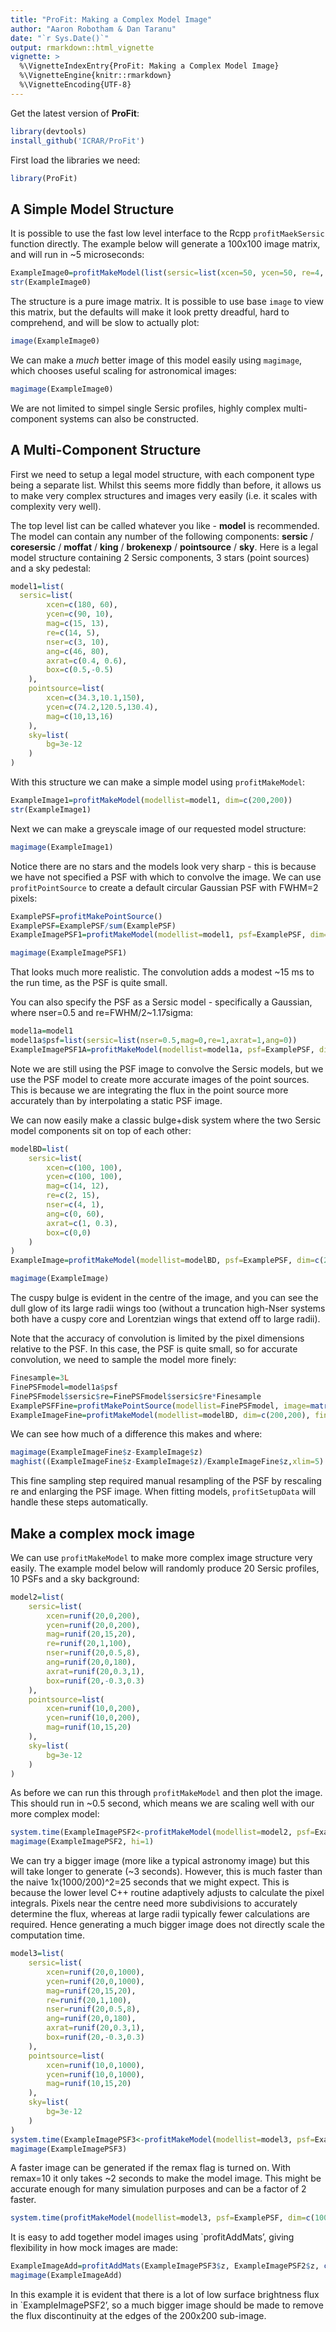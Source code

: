 ```yaml
---
title: "ProFit: Making a Complex Model Image"
author: "Aaron Robotham & Dan Taranu"
date: "`r Sys.Date()`"
output: rmarkdown::html_vignette
vignette: >
  %\VignetteIndexEntry{ProFit: Making a Complex Model Image}
  %\VignetteEngine{knitr::rmarkdown}
  %\VignetteEncoding{UTF-8}
---
```


Get the latest version of **ProFit**:

```r
library(devtools)
install_github('ICRAR/ProFit')
```

First load the libraries we need:

```r
library(ProFit)
```

## A Simple Model Structure

It is possible to use the fast low level interface to the Rcpp `profitMaekSersic` function directly. The example below will generate a 100x100 image matrix, and will run in ~5 microseconds:

```r
ExampleImage0=profitMakeModel(list(sersic=list(xcen=50, ycen=50, re=4, nser=4, ang=30, axrat=0.5)))
str(ExampleImage0)
```

The structure is a pure image matrix. It is possible to use base `image` to view this matrix, but the defaults will make it look pretty dreadful, hard to comprehend, and will be slow to actually plot:

```r
image(ExampleImage0)
```

We can make a *much* better image of this model easily using `magimage`, which chooses useful scaling for astronomical images:

```r
magimage(ExampleImage0)
```

We are not limited to simpel single Sersic profiles, highly complex multi-component systems can also be constructed.

## A Multi-Component Structure

First we need to setup a legal model structure, with each component type being a separate list. Whilst this seems more fiddly than before, it allows us to make very complex structures and images very easily (i.e. it scales with complexity very well).

The top level list can be called whatever you like - **model** is recommended. The model can contain any number of the following components: **sersic** / **coresersic** / **moffat** / **king** / **brokenexp** / **pointsource** / **sky**. Here is a legal model structure containing 2 Sersic components, 3 stars (point sources) and a sky pedestal:

```r
model1=list(
  sersic=list(
		xcen=c(180, 60),
		ycen=c(90, 10),
		mag=c(15, 13),
		re=c(14, 5),
		nser=c(3, 10),
		ang=c(46, 80),
		axrat=c(0.4, 0.6),
		box=c(0.5,-0.5)
	),
	pointsource=list(
		xcen=c(34.3,10.1,150),
		ycen=c(74.2,120.5,130.4),
		mag=c(10,13,16)
	),
	sky=list(
		bg=3e-12
	)
)
```

With this structure we can make a simple model using `profitMakeModel`:

```r
ExampleImage1=profitMakeModel(modellist=model1, dim=c(200,200))
str(ExampleImage1)
```

Next we can make a greyscale image of our requested model structure:

```r
magimage(ExampleImage1)
```

Notice there are no stars and the models look very sharp - this is because we have not specified a PSF with which to convolve the image. We can use `profitPointSource` to create a default circular Gaussian PSF with FWHM=2 pixels:

```r
ExamplePSF=profitMakePointSource()
ExamplePSF=ExamplePSF/sum(ExamplePSF)
ExampleImagePSF1=profitMakeModel(modellist=model1, psf=ExamplePSF, dim=c(200,200))
```

```r
magimage(ExampleImagePSF1)
```

That looks much more realistic. The convolution adds a modest ~15 ms to the run time, as the PSF is quite small.

You can also specify the PSF as a Sersic model - specifically a Gaussian, where nser=0.5 and re=FWHM/2~1.17sigma:

```r
model1a=model1
model1a$psf=list(sersic=list(nser=0.5,mag=0,re=1,axrat=1,ang=0))
ExampleImagePSF1A=profitMakeModel(modellist=model1a, psf=ExamplePSF, dim=c(200,200))
```

Note we are still using the PSF image to convolve the Sersic models, but we use the PSF model to create more accurate images of the point sources. This is because we are integrating the flux in the point source more accurately than by interpolating a static PSF image.

We can now easily make a classic bulge+disk system where the two Sersic model components sit on top of each other:

```r
modelBD=list(
	sersic=list(
		xcen=c(100, 100),
		ycen=c(100, 100),
		mag=c(14, 12),
		re=c(2, 15),
		nser=c(4, 1),
		ang=c(0, 60),
		axrat=c(1, 0.3),
		box=c(0,0)
	)
)
ExampleImage=profitMakeModel(modellist=modelBD, psf=ExamplePSF, dim=c(200,200))
```

```r
magimage(ExampleImage)
```

The cuspy bulge is evident in the centre of the image, and you can see the dull glow of its large radii wings too (without a truncation high-Nser systems both have a cuspy core and Lorentzian wings that extend off to large radii).

Note that the accuracy of convolution is limited by the pixel dimensions relative to the PSF. In this case, the PSF is quite small, so for accurate convolution, we need to sample the model more finely:

```r
Finesample=3L
FinePSFmodel=model1a$psf
FinePSFmodel$sersic$re=FinePSFmodel$sersic$re*Finesample
ExamplePSFFine=profitMakePointSource(modellist=FinePSFmodel, image=matrix(0,27,27))
ExampleImageFine=profitMakeModel(modellist=modelBD, dim=c(200,200), finesample=Finesample, psf=ExamplePSFFine)
```

We can see how much of a difference this makes and where:

```r
magimage(ExampleImageFine$z-ExampleImage$z)
maghist((ExampleImageFine$z-ExampleImage$z)/ExampleImageFine$z,xlim=5)
```

This fine sampling step required manual resampling of the PSF by rescaling re and enlarging the PSF image. When fitting models, `profitSetupData` will handle these steps automatically.

## Make a complex mock image

We can use `profitMakeModel` to make more complex image structure very easily. The example model below will randomly produce 20 Sersic profiles, 10 PSFs and a sky background:

```r
model2=list(
	sersic=list(
		xcen=runif(20,0,200),
		ycen=runif(20,0,200),
		mag=runif(20,15,20),
		re=runif(20,1,100),
		nser=runif(20,0.5,8),
		ang=runif(20,0,180),
		axrat=runif(20,0.3,1),
		box=runif(20,-0.3,0.3)
	),
	pointsource=list(
		xcen=runif(10,0,200),
		ycen=runif(10,0,200),
		mag=runif(10,15,20)
	),
	sky=list(
		bg=3e-12
	)
)
```

As before we can run this through `profitMakeModel` and then plot the image. This should run in ~0.5 second, which means we are scaling well with our more complex model:

```r
system.time(ExampleImagePSF2<-profitMakeModel(modellist=model2, psf=ExamplePSF, dim=c(200,200)))
magimage(ExampleImagePSF2, hi=1)
```

We can try a bigger image (more like a typical astronomy image) but this will take longer to generate (~3 seconds). However, this is much faster than the naive 1x(1000/200)^2=25 seconds that we might expect. This is because the lower level C++ routine adaptively adjusts to calculate the pixel integrals. Pixels near the centre need more subdivisions to accurately determine the flux, whereas at large radii typically fewer calculations are required. Hence generating a much bigger image does not directly scale the computation time.

```r
model3=list(
	sersic=list(
		xcen=runif(20,0,1000),
		ycen=runif(20,0,1000),
		mag=runif(20,15,20),
		re=runif(20,1,100),
		nser=runif(20,0.5,8),
		ang=runif(20,0,180),
		axrat=runif(20,0.3,1),
		box=runif(20,-0.3,0.3)
	),
	pointsource=list(
		xcen=runif(10,0,1000),
		ycen=runif(10,0,1000),
		mag=runif(10,15,20)
	),
	sky=list(
		bg=3e-12
	)
)
system.time(ExampleImagePSF3<-profitMakeModel(modellist=model3, psf=ExamplePSF, dim=c(1000,1000)))
magimage(ExampleImagePSF3)
```

A faster image can be generated if the remax flag is turned on. With remax=10 it only takes ~2 seconds to make the model image. This might be accurate enough for many simulation purposes and can be a factor of 2 faster.

```r
system.time(profitMakeModel(modellist=model3, psf=ExamplePSF, dim=c(1000,1000), remax=10))
```

It is easy to add together model images using `profitAddMats', giving flexibility in how mock images are made:

```r
ExampleImageAdd=profitAddMats(ExampleImagePSF3$z, ExampleImagePSF2$z, c(300,400))
magimage(ExampleImageAdd)
```

In this example it is evident that there is a lot of low surface brightness flux in `ExampleImagePSF2', so a much bigger image should be made to remove the flux discontinuity at the edges of the 200x200 sub-image.
